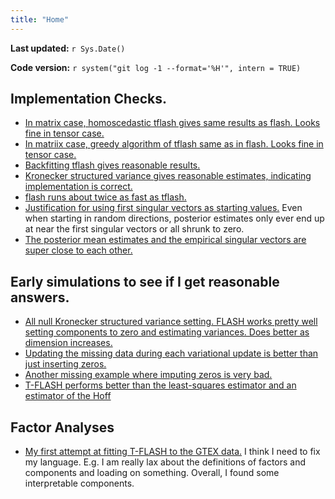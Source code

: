 ```yaml
---
title: "Home"
---
```


**Last updated:** `r Sys.Date()`

**Code version:** `r system("git log -1 --format='%H'", intern = TRUE)`

## Implementation Checks.

* [In matrix case, homoscedastic tflash gives same results as flash. Looks fine in tensor case.](check_tflash.pdf)
* [In matriix case, greedy algorithm of tflash same as in flash. Looks fine in tensor case.](check_greedy_tflash.pdf)
* [Backfitting tflash gives reasonable results.](check_backfitting.pdf)
* [Kronecker structured variance gives reasonable estimates, indicating implementation is correct.](check_kronecker.pdf)
* [flash runs about twice as fast as tflash.](speed_comparison.html)
* [Justification for using first singular vectors as starting values.](starting_value_influence.html) Even when starting in random directions, posterior estimates only ever end up at near the first singular vectors or all shrunk to zero.
* [The posterior mean estimates and the empirical singular vectors are super close to each other.](starting_value_sim.html)

## Early simulations to see if I get reasonable answers.

* [All null Kronecker structured variance setting. FLASH works pretty well setting components to zero and estimating variances. Does better as dimension increases.](all_null.pdf)
* [Updating the missing data during each variational update is better than just inserting zeros.](missing_data.pdf)
* [Another missing example where imputing zeros is very bad.](another_missing_example.html)
* [T-FLASH performs better than the least-squares estimator and an estimator of the Hoff](early_comparisons.pdf)

## Factor Analyses
* [My first attempt at fitting T-FLASH to the GTEX data.](first_analysis.html) I think I need to fix my language. E.g. I am really lax about the definitions of factors and components and loading on something. Overall, I found some interpretable components.
